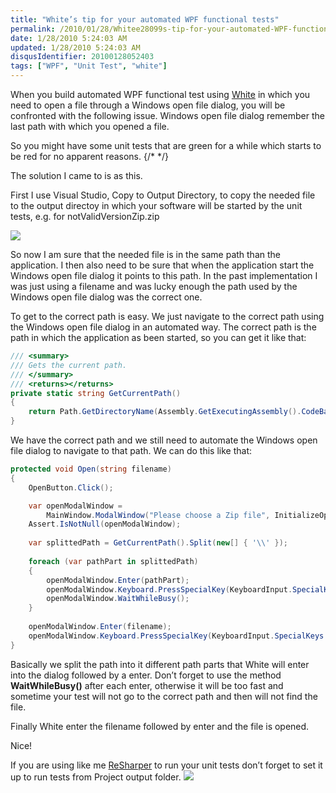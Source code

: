 ```yaml
---
title: "White’s tip for your automated WPF functional tests"
permalink: /2010/01/28/Whitee28099s-tip-for-your-automated-WPF-functional-tests/
date: 1/28/2010 5:24:03 AM
updated: 1/28/2010 5:24:03 AM
disqusIdentifier: 20100128052403
tags: ["WPF", "Unit Test", "white"]
---
```

When you build automated WPF functional test using [White](http://white.codeplex.com/) in which you need to open a file through a Windows open file dialog, you will be confronted with the following issue. Windows open file dialog remember the last path with which you opened a file.

So you might have some unit tests that are green for a while which starts to be red for no apparent reasons. 
{/* <!-- more --> */}

The solution I came to is as this. 

First I use Visual Studio, Copy to Output Directory, to copy the needed file to the output directoy in which your software will be started by the unit tests, e.g. for notValidVersionZip.zip

![](/images/4309956698_b62daf51f5_o1_50F26E1E.png) 

So now I am sure that the needed file is in the same path than the application. I then also need to be sure that when the application start the Windows open file dialog it points to this path. In the past implementation I was just using a filename and was lucky enough the path used by the Windows open file dialog was the correct one.

To get to the correct path is easy. We just navigate to the correct path using the Windows open file dialog in an automated way. The correct path is the path in which the application as been started, so you can get it like that:

```csharp
/// <summary>
/// Gets the current path.
/// </summary>
/// <returns></returns>
private static string GetCurrentPath()
{
    return Path.GetDirectoryName(Assembly.GetExecutingAssembly().CodeBase);
}
```

We have the correct path and we still need to automate the Windows open file dialog to navigate to that path. We can do this like that:

```csharp
protected void Open(string filename)
{
    OpenButton.Click();

    var openModalWindow =
        MainWindow.ModalWindow("Please choose a Zip file", InitializeOption.NoCache);
    Assert.IsNotNull(openModalWindow);
 
    var splittedPath = GetCurrentPath().Split(new[] { '\\' });
 
    foreach (var pathPart in splittedPath)
    {
        openModalWindow.Enter(pathPart);
        openModalWindow.Keyboard.PressSpecialKey(KeyboardInput.SpecialKeys.RETURN);
        openModalWindow.WaitWhileBusy();
    }
 
    openModalWindow.Enter(filename);
    openModalWindow.Keyboard.PressSpecialKey(KeyboardInput.SpecialKeys.RETURN);
}
```
Basically we split the path into it different path parts that White will enter into the dialog followed by a enter. Don’t forget to use the method **WaitWhileBusy()** after each enter, otherwise it will be too fast and sometime your test will not go to the correct path and then will not find the file.

Finally White enter the filename followed by enter and the file is opened.

Nice!

If you are using like me [ReSharper](http://www.jetbrains.com/resharper/index.html) to run your unit tests don’t forget to set it up to run tests from Project output folder.
![](/images/4309993844_8d9e828f8c_o1_46056709.png)
